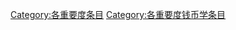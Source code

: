 {{catmore1|[[Wikipedia:钱币学专题|Wikipedia:钱币学专题]]}}
{{Articles by Importance|topic=钱币学|project=钱币学|format=toc}}
{{emptycat}}

[[Category:各重要度条目|Category:各重要度条目]]
[[Category:各重要度钱币学条目|Category:各重要度钱币学条目]]